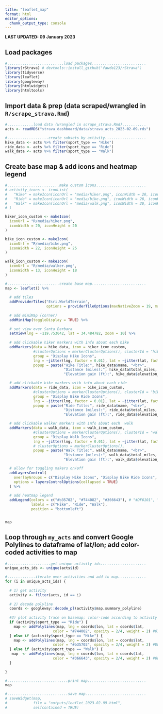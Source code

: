 ```yaml
---
title: "leaflet_map"
format: html
editor_options: 
  chunk_output_type: console
---
```


**LAST UPDATED: 09 January 2023**

## Load packages

```r
#..........................load packages.........................
library(rStrava) # devtools::install_github('fawda123/rStrava')
library(tidyverse)
library(leaflet)
library(googleway)
library(htmlwidgets)
library(htmltools)
```

## Import data & prep (data scraped/wrangled in `R/scrape_strava.Rmd`)

```r

#............load data (wrangled in scrape_strava.Rmd)...........
acts <- readRDS("strava_dashboard/data/strava_acts_2023-02-09.rds")

#...................create subsets by activity...................
hike_data <- acts %>% filter(sport_type == "Hike")
ride_data <- acts %>% filter(sport_type == "Ride")
walk_data <- acts %>% filter(sport_type == "Walk")

```

## Create base map & add icons and heatmap legend

```r
#........................make custom icons.......................
# activity_icons <- iconList(
#   "Hike" = makeIcon(iconUrl = "media/hiker.png", iconWidth = 20, iconHeight = 20),
#   "Ride" = makeIcon(iconUrl = "media/bike.png", iconWidth = 20, iconHeight = 20),
#   "Walk" = makeIcon(iconUrl = "media/walk.png", iconWidth = 20, iconHeight = 20)
# )

hiker_icon_custom <- makeIcon(
  iconUrl = "R/media/hiker.png",
  iconWidth = 20, iconHeight = 20
)

bike_icon_custom <- makeIcon(
  iconUrl = "R/media/bike.png",
  iconWidth = 22, iconHeight = 25
)

walk_icon_custom <- makeIcon(
  iconUrl = "R/media/walker.png",
  iconWidth = 13, iconHeight = 18
)

#........................create base map.........................
map <- leaflet() %>% 
  
  # add tiles
  addProviderTiles("Esri.WorldTerrain", 
                   options = providerTileOptions(maxNativeZoom = 19, maxZoom = 100)) %>%
  
  # add miniMap (corner)
  addMiniMap(toggleDisplay = TRUE) %>% 
  
  # set view over Santa Barbara 
  setView(lng = -119.753042, lat = 34.484782, zoom = 10) %>% 
  
  # add clickable hiker markers with info about each hike
  addMarkers(data = hike_data, icon = hiker_icon_custom, 
             #clusterOptions = markerClusterOptions(), clusterId = "hikeCluster",
             group = "Display Hike Icons", 
             lng = ~jitter(lng, factor = 0.01), lat = ~jitter(lat, factor = 0.01),
             popup = paste("Hike Title:", hike_data$name, "<br>",
                           "Distance (miles):", hike_data$total_miles, "<br>",
                           "Elevation gain (ft):", hike_data$elevation_gain_ft)) %>%

  # add clickable bike markers with info about each ride 
  addMarkers(data = ride_data, icon = bike_icon_custom, 
             #clusterOptions = markerClusterOptions(), clusterId = "bikeCluster",
             group = "Display Bike Ride Icons",
             lng = ~jitter(lng, factor = 0.01), lat = ~jitter(lat, factor = 0.01),
             popup = paste("Ride Title:", ride_data$name, "<br>",
                           "Distance (miles):", ride_data$total_miles, "<br>",
                           "Elevation gain (ft):", ride_data$elevation_gain_ft)) %>%

  # add clickable walker markers with info about each  walk
  addMarkers(data = walk_data, icon = walk_icon_custom, 
             #clusterOptions = markerClusterOptions(), clusterId = "walkCluster",
             group = "Display Walk Icons",
             lng = ~jitter(lng, factor = 0.01), lat = ~jitter(lat, factor = 0.01),
             # clusterOptions = markerClusterOptions(),
             popup = paste("Walk Title:", walk_data$name, "<br>",
                           "Distance (miles):", walk_data$total_miles, "<br>",
                           "Elevation gain (ft):", walk_data$elevation_gain_ft)) %>%

  # allow for toggling makers on/off
  addLayersControl(
    overlayGroups = c("Display Hike Icons", "Display Bike Ride Icons", "Display Walk Icons"),
    options = layersControlOptions(collapsed = TRUE)
  ) %>%
  
  # add heatmap legend
  addLegend(colors = c("#b35702", "#744082", "#366643"), # "#DF0101", "#070A8D", "#0F9020"
            labels = c("Hike", "Ride", "Walk"), 
            position = "bottomleft")


map
```

## Loop through `my_acts` and convert Google Polylines to dataframe of lat/lon; add color-coded activities to map

```r
#....................get unique activity ids.....................
unique_acts_ids <- unique(acts$id)

#.............iterate over activities and add to map.............
for (i in unique_acts_ids) {
  
  # 1) get activity
  activity <- filter(acts, id == i)
  
  # 2) decode polyline
  coords <- googleway::decode_pl(activity$map.summary_polyline)
  
  #3) plot activity trace on basemap; color-code according to activity type
  if (activity$sport_type == "Ride") {
    map <- addPolylines(map, lng = coords$lon, lat = coords$lat,
                      color = "#744082", opacity = 2/4, weight = 2) #070A8D
  } else if (activity$sport_type == "Hike") { 
    map <- addPolylines(map, lng = coords$lon, lat = coords$lat,
                      color = "#b35702", opacity = 2/4, weight = 2) #DF0101 #b35702
  } else if (activity$sport_type == "Walk") {
   map  <- addPolylines(map, lng = coords$lon, lat = coords$lat,
                      color = "#366643", opacity = 2/4, weight = 2) #0F9020
  }
   
}

#............................print map...........................
map

#............................save map............................
# saveWidget(map,
#            file = "outputs/leaflet_2023-02-09.html",
#            selfcontained = TRUE)
```

